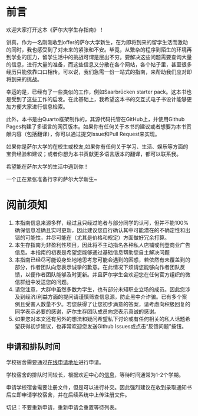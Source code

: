 # 前言 {.unnumbered}

欢迎大家打开这本《萨尔大学生存指南》！

讲真，作为一名刚刚收到offer的萨尔大学新生，在为即将到来的留学生活而激动的同时，我也感受到了对未来的紧张和不安。毕竟，从繁杂的程序到陌生的环境再到学业的压力，留学生活中的挑战可谓是层出不穷。要解决这些问题需要查询大量的信息，进行大量的准备，而这些信息又分散在各个网站，各个帖子里，甚至很多经历只能依靠口口相传。可以说，我们急需一份一站式的指南，来帮助我们应对即将到来的挑战。

幸运的是，已经有了一些类似的工作，例如Saarbrücken starter pack。这本书也是受到了这些工作的启发。在此基础上，我希望这本书的交互式电子书设计能够更加方便大家进行信息检索。

此外，本书是由Quarto框架制作的，其源代码托管在GitHub上，并使用Github Pages构建了多语言的网页版本。如果你有任何关于本书的建议或者想要为本书贡献内容（包括翻译），你可以通过提交Issue和Pull Request来实现。

如果你是萨尔大学的在校生或校友,如果你有任何关于学习、生活、娱乐等方面的宝贵经验和建议；或者你想为本书贡献更多语言版本的翻译，都可以联系我。

希望能在萨尔大学的生活中遇到你！

一个正在紧张准备行李的萨尔大学新生~

# 阅前须知 {.unnumbered}
1. 本指南信息来源多样，经过且只经过笔者与部分同学的认可，但并不能100%确保信息准确且实时更新，因此建议您自行确认其中可能潜在的不确定性和出错的可能性，并尽可能在（尤其是价格和规定）方面做好冗余打算。
2. 本生存指南为非盈利性项目，因此将不主动指名各种私人店铺或刊登商业广告信息。本指南的初衷是希望您能够通过基础信息帮助您自主解决问题
3. 本指南已经尽可能设身处地地思考您可能会遇到的困惑，若依然有未覆盖到的部分，作者团队向您表示诚挚的歉意。在此情况下烦请您能够向作者团队反馈，以便作者团队能够及时更新。并且萨尔学生会欢迎您在任何官方组织的微信群组中发送您的问题。
4. 请您注意，大群中虽然多数为学生，也有部分未知职业立场的成员。因此您涉及到经济/利益方面的提问请谨慎筛查信息源，防止黑中介诈骗。已有多个案例且受害人数量不少。若您获得了让您初步满意的答案，请考虑向积极回复的同学表示必要的感谢，萨尔生存团队成员向您表示真诚的感谢。
5. 如果您对本文还有另外的想法和疑问希望私下讨论或有任何相关的私人话题希望获得初步建议，也非常欢迎您发送Github Issues或点击“反馈问题”按钮。
   
::: {.callout-tip}

# 申请和排队时间

学校宿舍需要通过[在线申请地址](https://tl1host.eu/SWSB/#home)进行申请。

学校宿舍的排队时间较长，根据欢迎中心的[信息](https://www.uni-saarland.de/en/global/welcome-center/accommodation/dormitories-studierendenwerk.html)，等待时间通常为1-2个学期。

申请学校宿舍需要注册文件，但是可以进行补交。因此强烈建议在收到录取通知书后立即申请学校宿舍，并在后续系统中上传注册文件。

切记：不要重新申请，重新申请会重置等待列表。
:::